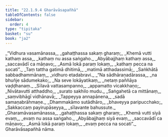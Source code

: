 ```yaml
---
title: "22.1.9.4 Gharāvāsapañhā"
tableOfContents: false
sidebar:
  order: 4
type: "tipitaka"
basket: "su"
book: "ja2"
---
```



<DynamicBreadcrumb />

<Division number="1449" book="ja2">

<Paragraph number="2786" type="verses" book="ja2">
_“Vidhura vasamānassa,_  
_gahaṭṭhassa sakaṃ gharaṃ;_  
_Khemā vutti kathaṃ assa,_  
_kathaṃ nu assa saṅgaho._  

</Paragraph>

</Division>
<Division number="1450" book="ja2">

<Paragraph number="2787" type="verses" book="ja2">
_Abyābajjhaṃ kathaṃ assa,_  
_saccavādī ca māṇavo;_  
_Asmā lokā paraṃ lokaṃ,_  
_kathaṃ pecca na socati”._  

</Paragraph>

</Division>
<Division number="1451" book="ja2">

<Paragraph number="2788" type="verses" book="ja2">
_Taṃ tattha gatimā dhitimā,_  
_matimā atthadassimā;_  
_Saṅkhātā sabbadhammānaṃ,_  
_vidhuro etadabravi._  

</Paragraph>

</Division>
<Division number="1452" book="ja2">

<Paragraph number="2789" type="verses" book="ja2">
_“Na sādhāraṇadārassa,_  
_na bhuñje sādumekako;_  
_Na seve lokāyatikaṃ,_  
_netaṃ paññāya vaḍḍhanaṃ._  

</Paragraph>

</Division>
<Division number="1453" book="ja2">

<Paragraph number="2790" type="verses" book="ja2">
_Sīlavā vattasampanno,_  
_appamatto vicakkhaṇo;_  
_Nivātavutti atthaddho,_  
_surato sakhilo mudu._  

</Paragraph>

</Division>
<Division number="1454" book="ja2">

<Paragraph number="2791" type="verses" book="ja2">
_Saṅgahetā ca mittānaṃ,_  
_saṃvibhāgī vidhānavā;_  
_Tappeyya annapānena,_  
_sadā samaṇabrāhmaṇe._  

</Paragraph>

</Division>
<Division number="1455" book="ja2">

<Paragraph number="2792" type="verses" book="ja2">
_Dhammakāmo sutādhāro,_  
_bhaveyya paripucchako;_  
_Sakkaccaṃ payirupāseyya,_  
_sīlavante bahussute._  

</Paragraph>

</Division>
<Division number="1456" book="ja2">

<Paragraph number="2793" type="verses" book="ja2">
_Gharamāvasamānassa,_  
_gahaṭṭhassa sakaṃ gharaṃ;_  
_Khemā vutti siyā evaṃ,_  
_evaṃ nu assa saṅgaho._  

</Paragraph>

</Division>
<Division number="1457" book="ja2">

<Paragraph number="2794" type="verses" book="ja2">
_Abyābajjhaṃ siyā evaṃ,_  
_saccavādī ca māṇavo;_  
_Asmā lokā paraṃ lokaṃ,_  
_evaṃ pecca na socati”._  


</Paragraph>
</Division>

<Paragraph number="2795" type="center" book="ja2">
Gharāvāsapañhā nāma.
</Paragraph>